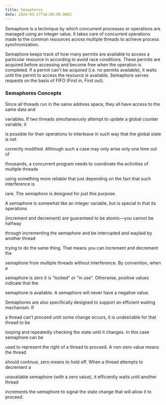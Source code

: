 ```yaml
---
title: Semaphores
date: 2024-05-27T16:00:00.000Z
---
```


Semaphore is a technique by which concurrent processes or operations are managed using an integer value. It takes care of concurrent operations made to the common resources across multiple threads to achieve process synchronization.

Semaphore keeps track of how many permits are available to access a particular resource in according to avoid race conditions. These permits are acquired before accessing and become free when the operation is completed. If a permit can't be acquired (i.e. no permits available), it waits until the permit to access the resource is available. Semaphore serves requests on the basis of FIFO (First in, First out).

### Semaphores Concepts

Since all threads run in the same address space, they all have access to the same data and

variables. If two threads simultaneously attempt to update a global counter variable, it

is possible for their operations to interleave in such way that the global state is not

correctly modified. Although such a case may only arise only one time out of

thousands, a concurrent program needs to coordinate the activities of multiple threads

using something more reliable that just depending on the fact that such interference is

rare. The semaphore is designed for just this purpose.

A semaphore is somewhat like an integer variable, but is special in that its operations

(increment and decrement) are guaranteed to be atomic—you cannot be halfway

through incrementing the semaphore and be interrupted and waylaid by another thread

trying to do the same thing. That means you can increment and decrement the

semaphore from multiple threads without interference. By convention, when a

semaphore is zero it is "locked" or "in use". Otherwise, positive values indicate that the

semaphore is available. A semaphore will never have a negative value.

Semaphores are also specifically designed to support an efficient waiting mechanism. If

a thread can’t proceed until some change occurs, it is undesirable for that thread to be

looping and repeatedly checking the state until it changes. In this case semaphore can be

used to represent the right of a thread to proceed. A non-zero value means the thread

should continue, zero means to hold off. When a thread attempts to decrement a

unavailable semaphore (with a zero value), it efficiently waits until another thread

increments the semaphore to signal the state change that will allow it to proceed.
